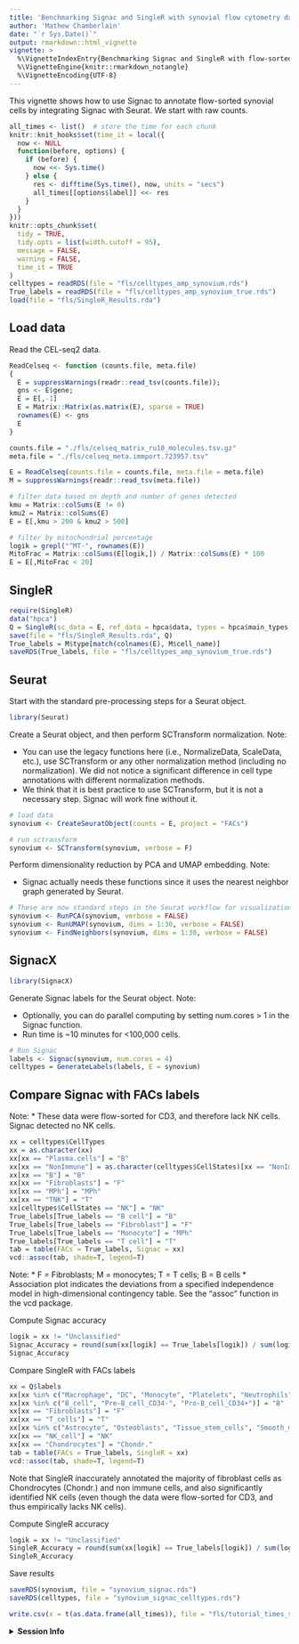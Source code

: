 ```yaml
---
title: 'Benchmarking Signac and SingleR with synovial flow cytometry data'
author: 'Mathew Chamberlain'
date: "`r Sys.Date()`"
output: rmarkdown::html_vignette
vignette: >
  %\VignetteIndexEntry{Benchmarking Signac and SingleR with flow-sorted data}
  %\VignetteEngine{knitr::rmarkdown_notangle}
  %\VignetteEncoding{UTF-8}
---
```


This vignette shows how to use Signac to annotate flow-sorted synovial cells by integrating Signac with Seurat. We start with raw counts. 

```r
all_times <- list()  # store the time for each chunk
knitr::knit_hooks$set(time_it = local({
  now <- NULL
  function(before, options) {
    if (before) {
      now <<- Sys.time()
    } else {
      res <- difftime(Sys.time(), now, units = "secs")
      all_times[[options$label]] <<- res
    }
  }
}))
knitr::opts_chunk$set(
  tidy = TRUE,
  tidy.opts = list(width.cutoff = 95),
  message = FALSE,
  warning = FALSE,
  time_it = TRUE
)
celltypes = readRDS(file = "fls/celltypes_amp_synovium.rds")
True_labels = readRDS(file = "fls/celltypes_amp_synovium_true.rds")
load(file = "fls/SingleR_Results.rda")

```

## Load data

Read the CEL-seq2 data.

```r
ReadCelseq <- function (counts.file, meta.file)
{
  E = suppressWarnings(readr::read_tsv(counts.file));
  gns <- E$gene;
  E = E[,-1]
  E = Matrix::Matrix(as.matrix(E), sparse = TRUE)
  rownames(E) <- gns
  E
}

counts.file = "./fls/celseq_matrix_ru10_molecules.tsv.gz"
meta.file = "./fls/celseq_meta.immport.723957.tsv"

E = ReadCelseq(counts.file = counts.file, meta.file = meta.file)
M = suppressWarnings(readr::read_tsv(meta.file))

# filter data based on depth and number of genes detected
kmu = Matrix::colSums(E != 0)
kmu2 = Matrix::colSums(E)
E = E[,kmu > 200 & kmu2 > 500]

# filter by mitochondrial percentage
logik = grepl("^MT-", rownames(E))
MitoFrac = Matrix::colSums(E[logik,]) / Matrix::colSums(E) * 100
E = E[,MitoFrac < 20]
```

## SingleR

```r
require(SingleR)
data("hpca")
Q = SingleR(sc_data = E, ref_data = hpca$data, types = hpca$main_types, fine.tune = F, numCores = 16)
save(file = "fls/SingleR_Results.rda", Q)
True_labels = M$type[match(colnames(E), M$cell_name)]
saveRDS(True_labels, file = "fls/celltypes_amp_synovium_true.rds")
```

## Seurat 

Start with the standard pre-processing steps for a Seurat object.

```r
library(Seurat)
```

Create a Seurat object, and then perform SCTransform normalization. Note:

* You can use the legacy functions here (i.e., NormalizeData, ScaleData, etc.), use SCTransform or any other normalization method (including no normalization). We did not notice a significant difference in cell type annotations with different normalization methods.
* We think that it is best practice to use SCTransform, but it is not a necessary step. Signac will work fine without it.

```r
# load data
synovium <- CreateSeuratObject(counts = E, project = "FACs")

# run sctransform
synovium <- SCTransform(synovium, verbose = F)
```

Perform dimensionality reduction by PCA and UMAP embedding. Note:

* Signac actually needs these functions since it uses the nearest neighbor graph generated by Seurat.

```r
# These are now standard steps in the Seurat workflow for visualization and clustering
synovium <- RunPCA(synovium, verbose = FALSE)
synovium <- RunUMAP(synovium, dims = 1:30, verbose = FALSE)
synovium <- FindNeighbors(synovium, dims = 1:30, verbose = FALSE)
```

## SignacX

```r
library(SignacX)
```

Generate Signac labels for the Seurat object. Note:

* Optionally, you can do parallel computing by setting num.cores > 1 in the Signac function.
* Run time is ~10 minutes for <100,000 cells.

```r
# Run Signac
labels <- Signac(synovium, num.cores = 4)
celltypes = GenerateLabels(labels, E = synovium)
```

## Compare Signac with FACs labels

Note:
* These data were flow-sorted for CD3, and therefore lack NK cells. Signac detected no NK cells.

```r
xx = celltypes$CellTypes
xx = as.character(xx)
xx[xx == "Plasma.cells"] = "B"
xx[xx == "NonImmune"] = as.character(celltypes$CellStates)[xx == "NonImmune"]
xx[xx == "B"] = "B"
xx[xx == "Fibroblasts"] = "F"
xx[xx == "MPh"] = "MPh"
xx[xx == "TNK"] = "T"
xx[celltypes$CellStates == "NK"] = "NK"
True_labels[True_labels == "B cell"] = "B"
True_labels[True_labels == "Fibroblast"] = "F"
True_labels[True_labels == "Monocyte"] = "MPh"
True_labels[True_labels == "T cell"] = "T"
tab = table(FACs = True_labels, Signac = xx)
vcd::assoc(tab, shade=T, legend=T)
```

Note:
* F = Fibroblasts; M = monocytes; T = T cells; B = B cells
* Association plot indicates the deviations from a specified independence model in high-dimensional contingency table. See the "assoc" function in the vcd package.

Compute Signac accuracy

```r
logik = xx != "Unclassified"
Signac_Accuracy = round(sum(xx[logik] == True_labels[logik]) / sum(logik) * 100, 2)
Signac_Accuracy
```

Compare SingleR with FACs labels

```r
xx = Q$labels
xx[xx %in% c("Macrophage", "DC", "Monocyte", "Platelets", "Neutrophils")] = "MPh"
xx[xx %in% c("B_cell", "Pre-B_cell_CD34-", "Pro-B_cell_CD34+")] = "B"
xx[xx == "Fibroblasts"] = "F"
xx[xx == "T_cells"] = "T"
xx[xx %in% c("Astrocyte", "Osteoblasts", "Tissue_stem_cells", "Smooth_muscle_cells", "MSC")] = "NonImmune"
xx[xx == "NK_cell"] = "NK"
xx[xx == "Chondrocytes"] = "Chondr."
tab = table(FACs = True_labels, SingleR = xx)
vcd::assoc(tab, shade=T, legend=T)
```

Note that SingleR inaccurately annotated the majority of fibroblast cells as Chondrocytes (Chondr.) and non immune cells, and also significantly identified NK cells (even though the data were flow-sorted for CD3, and thus empirically lacks NK cells).

Compute SingleR accuracy

```r
logik = xx != "Unclassified"
SingleR_Accuracy = round(sum(xx[logik] == True_labels[logik]) / sum(logik) * 100, 2)
SingleR_Accuracy
```

Save results

```r
saveRDS(synovium, file = "synovium_signac.rds")
saveRDS(celltypes, file = "synovium_signac_celltypes.rds")
```

```r
write.csv(x = t(as.data.frame(all_times)), file = "fls/tutorial_times_signac-seurat_singler_AMP_RA.csv")
```

<details>
  <summary>**Session Info**</summary>
```r
sessionInfo()
```
</details>